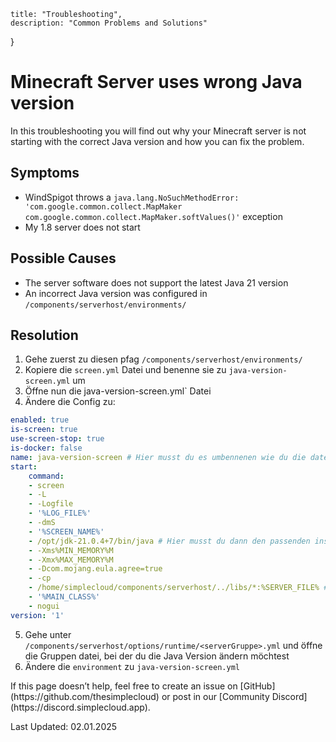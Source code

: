 
    title: "Troubleshooting",
    description: "Common Problems and Solutions"
}

<TroubleShootingHeroPattern />

# Minecraft Server uses wrong Java version
In this troubleshooting you will find out why your Minecraft server is not starting with the correct Java version and how you can fix the problem.

## Symptoms
- WindSpigot throws a `java.lang.NoSuchMethodError: 'com.google.common.collect.MapMaker com.google.common.collect.MapMaker.softValues()'` exception
- My 1.8 server does not start

## Possible Causes
- The server software does not support the latest Java 21 version
- An incorrect Java version was configured in `/components/serverhost/environments/`

## Resolution
1. Gehe zuerst zu diesen pfag `/components/serverhost/environments/`
2. Kopiere die `screen.yml` Datei und benenne sie zu `java-version-screen.yml` um
3. Öffne nun die java-version-screen.yml` Datei
4. Ändere die Config zu:
```yaml
enabled: true
is-screen: true
use-screen-stop: true
is-docker: false
name: java-version-screen # Hier musst du es umbennenen wie du die datei genannt hast lol
start:
    command:
    - screen
    - -L
    - -Logfile
    - '%LOG_FILE%'
    - -dmS
    - '%SCREEN_NAME%'
    - /opt/jdk-21.0.4+7/bin/java # Hier musst du dann den passenden installations-pfad von Java 18 angeben
    - -Xms%MIN_MEMORY%M
    - -Xmx%MAX_MEMORY%M
    - -Dcom.mojang.eula.agree=true
    - -cp
    - /home/simplecloud/components/serverhost/../libs/*:%SERVER_FILE% # Hier deinen Pfad von der Cloud angeben :)
    - '%MAIN_CLASS%'
    - nogui
version: '1'
```
5. Gehe unter `/components/serverhost/options/runtime/<serverGruppe>.yml` und öffne die Gruppen datei, bei der du die Java Version ändern möchtest
6. Ändere die `environment` zu `java-version-screen.yml`

<Note>
    If this page doesn’t help, feel free to create an issue on [GitHub](https://github.com/thesimplecloud) or post in our [Community Discord](https://discord.simplecloud.app).
</Note>

Last Updated: 02.01.2025